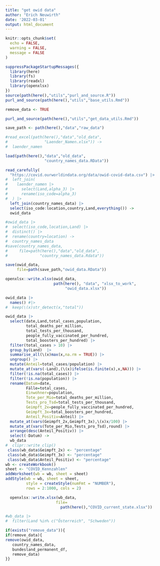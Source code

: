```yaml
---
title: "get owid data"
author: "Erich Neuwirth"
date: '2022-03-01'
output: html_document
---
```





```r
knitr::opts_chunk$set(
  echo = FALSE,
  warning = FALSE,
  message = FALSE
) 
```

```r
suppressPackageStartupMessages({
  library(here)
  library(fs)
  library(readxl)
  library(openxlsx)
})  
source(path(here(),"utils","purl_and_source.R"))
purl_and_source(path(here(),"utils","base_utils.Rmd"))
```

```r
remove_data <- TRUE
```


```r
purl_and_source(path(here(),"utils","get_data_utils.Rmd"))
```

```r
save_path <- path(here(),"data","raw_data")
```


```r
#read_excel(path(here(),"data","old_data",
#                "Laender_Namen.xlsx")) ->
#  laender_namen
```

```r
load(path(here(),"data","old_data",
                 "country_names_data.RData"))
```


```r
read_carefully(
  "https://covid.ourworldindata.org/data/owid-covid-data.csv") |>
#  left_join(
#    laender_namen |>
#      select(Land,alpha_3) |>
#      rename(iso_code=alpha_3)
#  ) |>
  left_join(country_names_data) |>
  select(iso_code:location,country,Land,everything()) ->
  owid_data
```

```r
#owid_data |>
#  select(iso_code,location,Land) |>
#  distinct() |>
#  rename(country=location) ->
#  country_names_data
#save(country_names_data,
#     file=path(here(),"data","old_data",
#              "country_names_data.Rdata")) 
```


```r
save(owid_data,
     file=path(save_path,"owid_data.RData"))
```

```r
openxlsx::write.xlsx(owid_data,
                     path(here(), "data", "xlsx_to_work",
                          "owid_data.xlsx"))
```

```r
owid_data |>
  names() #|>
#  keep(\(x)str_detect(x,"total"))
```  
```r
owid_data |> 
  select(date,Land,total_cases,population,
         total_deaths_per_million,
         total_tests_per_thousand,
         people_fully_vaccinated_per_hundred,
         total_boosters_per_hundred) |>
  filter(total_cases > 10) |>
  group_by(Land)  |>
  summarise_all(\(x)max(x,na.rm = TRUE)) |>
  ungroup() |>
  mutate(Anteil=total_cases/population) |>
  mutate_at(vars(-Land),(\(x)ifelse(is.finite(x),x,NA))) |>
  filter(!is.na(total_cases)) |>
  filter(!is.na(population)) |>
  rename(Datum=date,
         Fälle=total_cases,
         Einwohner=population,
         Tote_per_Mio=total_deaths_per_million,
         Tests_pro_Tsd=total_tests_per_thousand,
         Geimpft_2x=people_fully_vaccinated_per_hundred,
         Geimpft_3x=total_boosters_per_hundred,
         Anteil_Positiv=Anteil) |>
  mutate_at(vars(Geimpft_2x,Geimpft_3x),\(x)x/100) |>
  mutate_at(vars(Tote_per_Mio,Tests_pro_Tsd),round) |>
  arrange(desc(Anteil_Positiv)) |>
  select(-Datum) ->
  wb_data
#  clipr::write_clip()
 class(wb_data$Geimpft_2x) <- "percentage"
 class(wb_data$Geimpft_3x) <- "percentage"
 class(wb_data$Anteil_Positiv) <- "percentage"
wb <- createWorkbook()
sheet <- "COVID_Kennzahlen"
addWorksheet(wb = wb, sheet = sheet)
addStyle(wb = wb, sheet = sheet, 
         style = createStyle(numFmt = "NUMBER"), 
         rows = 2:1000, cols = 2)

  openxlsx::write.xlsx(wb_data,
                      file=
                        path(here(),"COVID_current_state.xlsx"))
```

```r
#wb_data |>
#  filter(Land %in% c("Österreich", "Schweden"))
```


```r
if(exists("remove_data")){
if(remove_data){
remove(owid_data,
   country_names_data,
   bundesland_permanent_df,
   remove_data)
}}  
```

